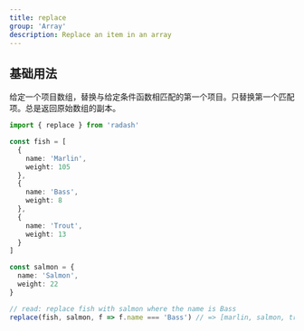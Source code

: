 ```yaml
---
title: replace
group: 'Array'
description: Replace an item in an array
---
```


## 基础用法

给定一个项目数组，替换与给定条件函数相匹配的第一个项目。只替换第一个匹配项。总是返回原始数组的副本。

```ts
import { replace } from 'radash'

const fish = [
  {
    name: 'Marlin',
    weight: 105
  },
  {
    name: 'Bass',
    weight: 8
  },
  {
    name: 'Trout',
    weight: 13
  }
]

const salmon = {
  name: 'Salmon',
  weight: 22
}

// read: replace fish with salmon where the name is Bass
replace(fish, salmon, f => f.name === 'Bass') // => [marlin, salmon, trout]
```

